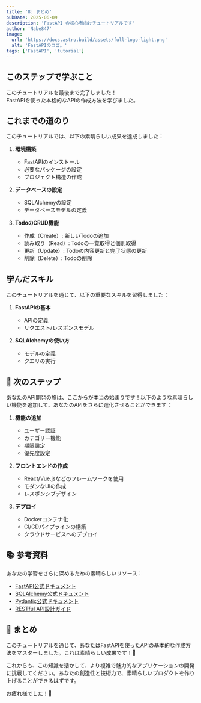 ```yaml
---
title: '8: まとめ'
pubDate: 2025-06-09
description: 'FastAPI の初心者向けチュートリアルです'
author: 'Nabe847'
image:
  url: 'https://docs.astro.build/assets/full-logo-light.png'
  alt: 'FastAPIのロゴ。'
tags: ['FastAPI', 'tutorial']
---
```


## このステップで学ぶこと

このチュートリアルを最後まで完了しました！  
FastAPIを使った本格的なAPIの作成方法を学びました。

## これまでの道のり

このチュートリアルでは、以下の素晴らしい成果を達成しました：

1. **環境構築**
   - FastAPIのインストール
   - 必要なパッケージの設定
   - プロジェクト構造の作成

2. **データベースの設定**
   - SQLAlchemyの設定
   - データベースモデルの定義

3. **TodoのCRUD機能**
   - 作成（Create）: 新しいTodoの追加
   - 読み取り（Read）: Todoの一覧取得と個別取得
   - 更新（Update）: Todoの内容更新と完了状態の更新
   - 削除（Delete）: Todoの削除

## 学んだスキル

このチュートリアルを通じて、以下の重要なスキルを習得しました：

1. **FastAPIの基本**
   - APIの定義
   - リクエスト/レスポンスモデル

2. **SQLAlchemyの使い方**
   - モデルの定義
   - クエリの実行

## 🚀 次のステップ

あなたのAPI開発の旅は、ここからが本当の始まりです！以下のような素晴らしい機能を追加して、あなたのAPIをさらに進化させることができます：

1. **機能の追加**
   - ユーザー認証
   - カテゴリー機能
   - 期限設定
   - 優先度設定

2. **フロントエンドの作成**
   - React/Vue.jsなどのフレームワークを使用
   - モダンなUIの作成
   - レスポンシブデザイン

3. **デプロイ**
   - Dockerコンテナ化
   - CI/CDパイプラインの構築
   - クラウドサービスへのデプロイ

## 📚 参考資料

あなたの学習をさらに深めるための素晴らしいリソース：

- [FastAPI公式ドキュメント](https://fastapi.tiangolo.com/)
- [SQLAlchemy公式ドキュメント](https://docs.sqlalchemy.org/)
- [Pydantic公式ドキュメント](https://docs.pydantic.dev/)
- [RESTful API設計ガイド](https://restfulapi.net/)

## 📝 まとめ

このチュートリアルを通じて、あなたはFastAPIを使ったAPIの基本的な作成方法をマスターしました。これは素晴らしい成果です！🎉

これからも、この知識を活かして、より複雑で魅力的なアプリケーションの開発に挑戦してください。あなたの創造性と技術力で、素晴らしいプロダクトを作り上げることができるはずです。

お疲れ様でした！👏 